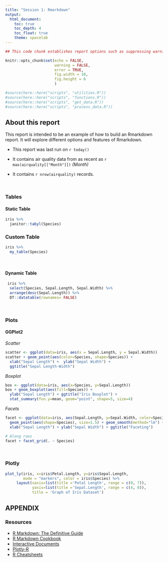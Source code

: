 ```yaml
---
title: "Session 1: Rmarkdown"
output:
  html_document:
    toc: true
    toc_depth: 4
    toc_float: true
    theme: spacelab
---
```


```r
## This code chunk establishes report options such as suppressing warning messages when executing code and establishing the default size for figures/plots/tables

knitr::opts_chunk$set(echo = FALSE,
                      warning = FALSE,
                      error = TRUE,
                      fig.width = 10, 
                      fig.height = 6
                      ) 

```

```r
#source(here::here("scripts", "utilities.R"))
#source(here::here("scripts", "functions.R"))
#source(here::here("scripts", "get_data.R"))
#source(here::here("scripts", "process_data.R"))
```

## About this report

This report is intended to be an example of how to build an Rmarkdown report. It will explore different options and features of Rmarkdown.


* This report was last run on `r today()`  

* It contains air quality data from as recent as `r max(airquality[["Month"]])` *(Month)*

* It contains `r nrow(airquality)` records.

</br>

### Tables


#### Static Table

```r
iris %>% 
  janitor::tabyl(Species)
```


### Custom Table
```r
iris %>% 
  my_table(Species)
```

</br>

#### Dynamic Table
```r
 iris %>% 
  select(Species, Sepal.Length, Sepal.Width) %>% 
  arrange(desc(Sepal.Length)) %>% 
  DT::datatable(rownames= FALSE)
```

</br>

### Plots


#### GGPlot2

*Scatter*
```r
scatter <- ggplot(data=iris, aes(x = Sepal.Length, y = Sepal.Width)) 
scatter + geom_point(aes(color=Species, shape=Species)) +
  xlab("Sepal Length") +  ylab("Sepal Width") +
  ggtitle("Sepal Length-Width")
```


*Boxplot*

```r
box <- ggplot(data=iris, aes(x=Species, y=Sepal.Length))
box + geom_boxplot(aes(fill=Species)) + 
  ylab("Sepal Length") + ggtitle("Iris Boxplot") +
  stat_summary(fun.y=mean, geom="point", shape=5, size=4) 
```

*Facets*
```r
facet <- ggplot(data=iris, aes(Sepal.Length, y=Sepal.Width, color=Species)) + 
  geom_point(aes(shape=Species), size=1.5) + geom_smooth(method="lm") +
  xlab("Sepal Length") + ylab("Sepal Width") + ggtitle("Faceting")

# Along rows
facet + facet_grid(. ~ Species)
```

</br>

### Plotly
```r
plot_ly(iris, x=iris$Petal.Length, y=iris$Sepal.Length, 
        mode = "markers", color = iris$Species) %>%
     layout(xaxis=list(title ='Petal Length', range = c(0, 7)), 
            yaxis=list(title ='Sepal.Length', range = c(4, 8)),
            title = 'Graph of Iris Dataset')
```


## APPENDIX

### Resources

* [R Markdown: The Definitive Guide](https://bookdown.org/yihui/rmarkdown/){target="_blank"}
* [R Markdown Cookbook](https://bookdown.org/yihui/rmarkdown-cookbook){target="_blank"}
* [Interactive Documents](https://garrettgman.github.io/rmarkdown/authoring_shiny.html#overview){target="_blank"}
* [Plotly-R](https://plotly-r.com/){target="_blank"}
* [R Cheatsheets](https://www.rstudio.com/resources/cheatsheets/){target="_blank"}
